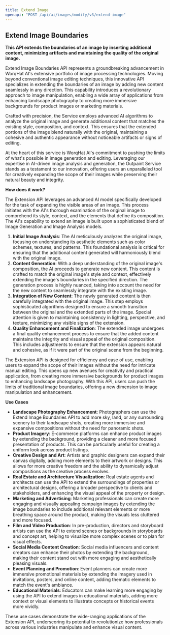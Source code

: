 ```yaml
---
title: Extend Image
openapi: "POST /api/ai/images/modify/v3/extend-image"
---
```



## Extend Image Boundaries

**This API extends the boundaries of an image by inserting additional content, minimizing artifacts and maintaining the quality of the original image.**

Extend Image Boundaries API represents a groundbreaking advancement in WorqHat AI's extensive portfolio of image processing technologies. Moving beyond conventional image editing techniques, this innovative API specializes in extending the boundaries of an image by adding new content seamlessly in any direction. This capability introduces a revolutionary approach to image manipulation, enabling a wide array of applications from enhancing landscape photography to creating more immersive backgrounds for product images or marketing materials.

Crafted with precision, the Service employs advanced AI algorithms to analyze the original image and generate additional content that matches the existing style, composition, and context. This ensures that the extended portions of the image blend naturally with the original, maintaining a cohesive and authentic appearance without noticeable artifacts or signs of editing.

At the heart of this service is WorqHat AI's commitment to pushing the limits of what's possible in image generation and editing. Leveraging our expertise in AI-driven image analysis and generation, the Outpaint Service stands as a testament to our innovation, offering users an unparalleled tool for creatively expanding the scope of their images while preserving their natural beauty and integrity.

**How does it work?**

The Extension API leverages an advanced AI model specifically developed for the task of expanding the visible areas of an image. This process initiates with the AI's thorough examination of the original image to comprehend its style, context, and the elements that define its composition. The AI's capability to extend an image is built upon a sophisticated blend of Image Generation and Image Analysis models.
1. **Initial Image Analysis**: The AI meticulously analyzes the original image, focusing on understanding its aesthetic elements such as color schemes, textures, and patterns. This foundational analysis is critical for ensuring that the additional content generated will harmoniously blend with the original image.
2. **Content Generation**: With a deep understanding of the original image's composition, the AI proceeds to generate new content. This content is crafted to match the original image's style and context, effectively extending the image's boundaries in the specified direction. The generation process is highly nuanced, taking into account the need for the new content to seamlessly integrate with the existing image.
3. **Integration of New Content**: The newly generated content is then carefully integrated with the original image. This step employs sophisticated algorithms designed to ensure a smooth transition between the original and the extended parts of the image. Special attention is given to maintaining consistency in lighting, perspective, and texture, minimizing any visible signs of the extension.
4. **Quality Enhancement and Finalization**: The extended image undergoes a final quality enhancement process to ensure that the added content maintains the integrity and visual appeal of the original composition. This includes adjustments to ensure that the extension appears natural and cohesive, as if it were part of the original scene from the beginning.

The Extension API is designed for efficiency and ease of use, enabling users to expand the scope of their images without the need for intricate manual editing. This opens up new avenues for creativity and practical application, from creating more immersive backgrounds for product images to enhancing landscape photography. With this API, users can push the limits of traditional image boundaries, offering a new dimension to image manipulation and enhancement.

**Use Cases**

- **Landscape Photography Enhancement**: Photographers can use the Extend Image Boundaries API to add more sky, land, or any surrounding scenery to their landscape shots, creating more immersive and expansive compositions without the need for panoramic shots.
- **Product Imagery**: E-commerce platforms can enhance product images by extending the background, providing a cleaner and more focused presentation of products. This can be particularly useful for creating a uniform look across product listings.
- **Creative Design and Art**: Artists and graphic designers can expand their canvas digitally, adding more elements to their artwork or designs. This allows for more creative freedom and the ability to dynamically adjust compositions as the creative process evolves.
- **Real Estate and Architecture Visualization**: Real estate agents and architects can use the API to extend the surroundings of properties or architectural designs, offering a broader perspective to clients and stakeholders, and enhancing the visual appeal of the property or design.
- **Marketing and Advertising**: Marketing professionals can create more engaging and visually appealing campaign images by extending the image boundaries to include additional relevant elements or more breathing space around the product, making the visuals less cluttered and more focused.
- **Film and Video Production**: In pre-production, directors and storyboard artists can use the API to extend scenes or backgrounds in storyboards and concept art, helping to visualize more complex scenes or to plan for visual effects.
- **Social Media Content Creation**: Social media influencers and content creators can enhance their photos by extending the background, making their content stand out with more engaging and aesthetically pleasing visuals.
- **Event Planning and Promotion**: Event planners can create more immersive promotional materials by extending the imagery used in invitations, posters, and online content, adding thematic elements to match the event's ambiance.
- **Educational Materials**: Educators can make learning more engaging by using the API to extend images in educational materials, adding more context or visual elements to illustrate concepts or historical events more vividly.

These use cases demonstrate the wide-ranging applications of the Extension API, underscoring its potential to revolutionize how professionals across various industries manipulate and enhance visual content.



